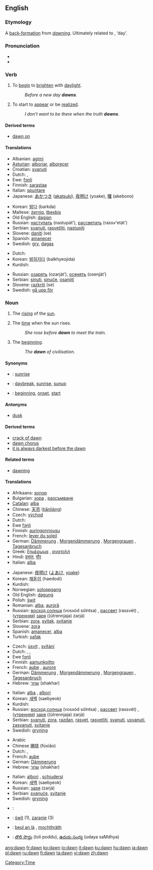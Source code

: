 {{see|Dawn}}
==English==

===Etymology===
A [[back-formation]] from ''[[dawning]]''.  Ultimately related to {{proto|Germanic|dagaz}}, ‘day’.

===Pronunciation===
* {{audio|en-us-dawn.ogg|Audio (US)}}
* {{rhymes|ɔːn}}
{{rfp}}

===Verb===
{{en-verb}}

# {{intransitive}} To [[begin]] to [[brighten]] with [[daylight]].
#: ''Before a new day '''dawns'''.''
# {{intransitive}} To start to [[appear]] or be [[realize]]d.
#: ''I don’t want to be there when the truth '''dawns'''.''

====Derived terms====
*[[dawn on]]

====Translations====
{{trans-top|begin to brighten with daylight}}
*Albanian: [[agimi]]
*[[Asturian]]: [[alboriar]], [[alborecer]]
*Croatian: [[svanuti]]
*Dutch: {{t|nl|dagen}}, {{t|nl|rijzen}}
*Ewe: [[fɔŋli]]
*Finnish: [[sarastaa]]
*Italian: [[spuntare]]
*Japanese: [[あかつき]] ([[akatsuki]]), [[夜明け]] (yoake), [[曙]] (akebono)
{{trans-mid}}
*Korean: [[밝다]] (barkda)
*Maltese: [[żerniq]], [[tbexbix]]
*Old English: [[dagian]]
*Russian: [[наступать]] (nastupát'), [[рассветать]] (rassv'etát')
*Serbian: [[svanuti]], [[rasvetliti]], [[nastupiti]]
*Slovene: [[daniti]] (se)
*Spanish: [[amanecer]]
*Swedish: [[gry]], [[dagas]]
{{trans-bottom}}

{{trans-top|start to appear, be realized}}
*Dutch: {{t|nl|dagen}}
*Korean: [[밝혀지다]] (balkhyeojida)
*Kurdish: {{KUchar|[[ده‌رکه‌وتن]]}}
{{trans-mid}}
*Russian: [[озарять]] (ozarját’), [[осенять]] (osenját’)
*Serbian: [[sinuti]], [[sinuće]], [[osanjiti]]
*Slovene: [[razkriti]] (se)
*Swedish: [[gå upp för]]
{{trans-bottom}}

===Noun===
{{en-noun|s|-}}

# {{countable}} The [[rising]] of the [[sun]].
# {{uncountable}} The [[time]] when the sun rises.
#: ''She rose before '''dawn''' to meet the train.''
# {{uncountable}} The [[beginning]].
#: ''The '''dawn''' of civilisation.''

====Synonyms====
* {{italbrac|rising of the sun}}: [[sunrise]]
* {{italbrac|time when the sun rises}}: [[daybreak]], [[sunrise]], [[sunup]]
* {{italbrac|beginning}}: [[beginning]], [[onset]], [[start]]

====Antonyms====
* [[dusk]]

====Derived terms====
* [[crack of dawn]]
* [[dawn chorus]]
* [[it is always darkest before the dawn]]

====Related terms====
* [[dawning]]<!--related, not derived: see the etymology above-->

====Translations====
{{trans-top|rising of the sun}}
*Afrikaans: [[sonop]]
*Bulgarian: [[зора]] {{f}}, [[разсъмване]] {{n}}
*[[Catalan]]: [[alba#Catalan|alba]] {{m}}
*Chinese: [[天亮]] ([[tiānliàng]])
*Czech: [[východ]] {{m}}
*Dutch: {{t|nl|zonsopgang|f}}
*Ewe [[fɔŋli]]
*Finnish: [[auringonnousu]]
*French: [[lever du soleil]] {{m}}
*German: [[Dämmerung]] {{f}}, [[Morgendämmerung]] {{f}}, [[Morgengrauen]] {{n}}, [[Tagesanbruch]] {{m}}
*Greek: [[ξημέρωμα]] {{n}}, [[ανατολή]] {{f}}
*Hindi: [[प्रभात]], [[भौर]]
*Italian: [[alba#Italian|alba]] {{f}}
{{trans-mid}}
*Japanese: [[夜明け]] ([[よあけ]], [[yoake]])
*Korean: [[해돋이]] (haedodi)
*Kurdish: {{KUchar|[[به‌ره‌به‌یان]]}}
*Norwegian: [[soloppgang]]
*Old English: [[dagung]] {{f}}
*Polish: [[świt]]
*Romanian: [[alba]], [[auroră]]
*Russian: [[восход солнца]] (vosxód sólntsa) {{m}}, [[рассвет]] (rassvét) {{m}}, ([[утренний|утренняя]]) [[заря]] ((útrennjaja) zarjá) {{f}}
*Serbian: [[zora]], [[svitak]], [[svitanje]]
*Slovene: [[zora]] {{f}}
*Spanish: [[amanecer]], [[alba#Spanish|alba]]
*Turkish: [[şafak]]
{{trans-bottom}}

{{trans-top|time}}
*Czech: [[úsvit]] {{m}}, [[svítání]] {{n}}
*Dutch: {{t|nl|dageraad|f}}, {{t|nl|zonsopgang|f}}, {{t|nl|ochtendschemering|f}}
*Ewe [[fɔŋli]]
*Finnish: [[aamunkoitto]]
*French: [[aube]] {{f}}, [[aurore]] {{f}}
*German: [[Dämmerung]] {{f}}, [[Morgendämmerung]] {{f}}, [[Morgengrauen]] {{n}}, [[Tagesanbruch]] {{m}}
*Hebrew: [[שחר]] (shakhar) {{m}}
{{trans-mid}}
*Italian: [[alba#Italian|alba]] {{f}}, [[albori]] {{m}} {{p}}
*Korean: [[새벽]] (saebyeok)
*Kurdish: {{KUchar|[[به‌ره‌به‌یان]]}}
*Russian: [[восход солнца]] (vosxód sólntsa) {{m}}, [[рассвет]] (rassvét) {{m}}, ([[утренний|утренняя]]) [[заря]] ((útrennjaja) zarjá) {{f}}
*Serbian: [[svanuti]], [[zora]], [[razdan]], [[rasvet]], [[rasvetliti]], [[svanuti]], [[usvanuti]], [[zasvanuti]], [[svitanje]]
*Swedish: [[gryning]] {{c}}
{{trans-bottom}}

{{trans-top|beginning}}
*Arabic {{ARchar|[[الفجر]]}}
*Chinese [[拂晓]] (fúxiǎo)
*Dutch: {{t|nl|dageraad|f}}, {{t|nl|opgang|f}}
*French: [[aube]] {{f}}
*German: [[Dämmerung]] {{f}}
*Hebrew: [[שחר]] (shakhar) {{m}}
{{trans-mid}}
*Italian: [[albori]] {{mpl}}, [[schiudersi]] {{m}}
*Korean: [[새벽]] (saebyeok)
*Russian: [[заря]] (zarjá) {{f}}
*Serbian: [[svanuće]], [[svitanje]]
*Swedish: [[gryning]] {{c}}
{{trans-bottom}}

{{checktrans-top}}
*{{ttbc|Latin}}: {{t|la|aurora}}
*{{ttbc|Polish}}: [[świt]] {{m}} (1), [[zaranie]] {{n}} (3)
*{{ttbc|Scottish Gaelic}}: [[beul an là]] {{m}}, [[mochthràth]] {{f}}
*{{ttbc|Telugu}}: [[తొలి పొద్దు]] (toli poddu), [[ఉదయ సంధ్య]] (udaya saMdhya)
{{trans-bottom}}

[[Category:Time]]

[[ang:dawn]]
[[fr:dawn]]
[[ko:dawn]]
[[io:dawn]]
[[it:dawn]]
[[ku:dawn]]
[[hu:dawn]]
[[ja:dawn]]
[[pl:dawn]]
[[ru:dawn]]
[[fi:dawn]]
[[ta:dawn]]
[[vi:dawn]]
[[zh:dawn]]